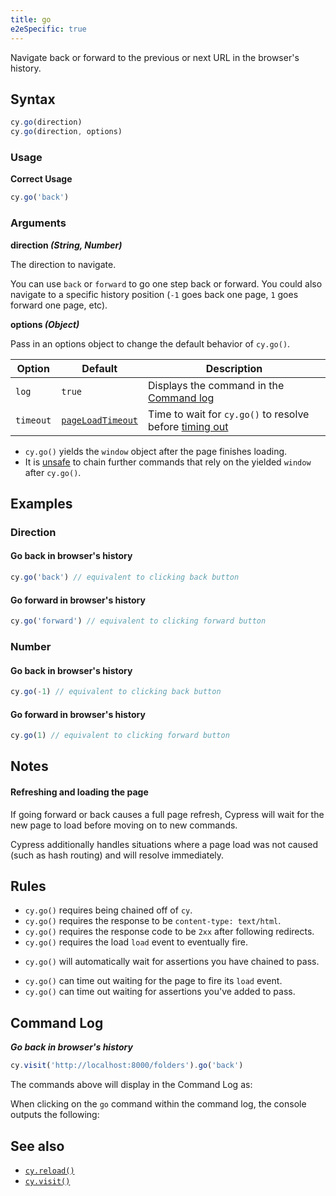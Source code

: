 ```yaml
---
title: go
e2eSpecific: true
---
```


Navigate back or forward to the previous or next URL in the browser's history.

## Syntax

```javascript
cy.go(direction)
cy.go(direction, options)
```

### Usage

<Icon name="check-circle" color="green" /> **Correct Usage**

```javascript
cy.go('back')
```

### Arguments

<Icon name="angle-right" /> **direction _(String, Number)_**

The direction to navigate.

You can use `back` or `forward` to go one step back or forward. You could also
navigate to a specific history position (`-1` goes back one page, `1` goes
forward one page, etc).

<Icon name="angle-right" /> **options _(Object)_**

Pass in an options object to change the default behavior of `cy.go()`.

| Option    | Default                                                     | Description                                                                         |
| --------- | ----------------------------------------------------------- | ----------------------------------------------------------------------------------- |
| `log`     | `true`                                                      | Displays the command in the [Command log](/app/core-concepts/open-mode#Command-Log) |
| `timeout` | [`pageLoadTimeout`](/app/references/configuration#Timeouts) | Time to wait for `cy.go()` to resolve before [timing out](#Timeouts)                |

<HeaderYields/>

- `cy.go()` yields the `window` object after the page finishes loading.
- It is [unsafe](/app/core-concepts/retry-ability#Only-queries-are-retried)
  to chain further commands that rely on the yielded `window` after `cy.go()`.

## Examples

### Direction

#### Go back in browser's history

```javascript
cy.go('back') // equivalent to clicking back button
```

#### Go forward in browser's history

```javascript
cy.go('forward') // equivalent to clicking forward button
```

### Number

#### Go back in browser's history

```javascript
cy.go(-1) // equivalent to clicking back button
```

#### Go forward in browser's history

```javascript
cy.go(1) // equivalent to clicking forward button
```

## Notes

#### Refreshing and loading the page

If going forward or back causes a full page refresh, Cypress will wait for the
new page to load before moving on to new commands.

Cypress additionally handles situations where a page load was not caused (such
as hash routing) and will resolve immediately.

## Rules

<HeaderRequirements/>

- `cy.go()` requires being chained off of `cy`.
- `cy.go()` requires the response to be `content-type: text/html`.
- `cy.go()` requires the response code to be `2xx` after following redirects.
- `cy.go()` requires the load `load` event to eventually fire.

<HeaderAssertions/>

- `cy.go()` will automatically wait for assertions you have chained to pass.

<HeaderTimeouts/>

- `cy.go()` can time out waiting for the page to fire its `load` event.
- `cy.go()` can time out waiting for assertions you've added to pass.

## Command Log

**_Go back in browser's history_**

```javascript
cy.visit('http://localhost:8000/folders').go('back')
```

The commands above will display in the Command Log as:

<DocsImage
  src="/img/api/go/test-showing-go-back-browser-button.png"
  alt="Command Log go"
/>

When clicking on the `go` command within the command log, the console outputs
the following:

<DocsImage
  src="/img/api/go/window-is-logged-when-go-back-in-browser-history.png"
  alt="console Log go"
/>

## See also

- [`cy.reload()`](/api/commands/reload)
- [`cy.visit()`](/api/commands/visit)

